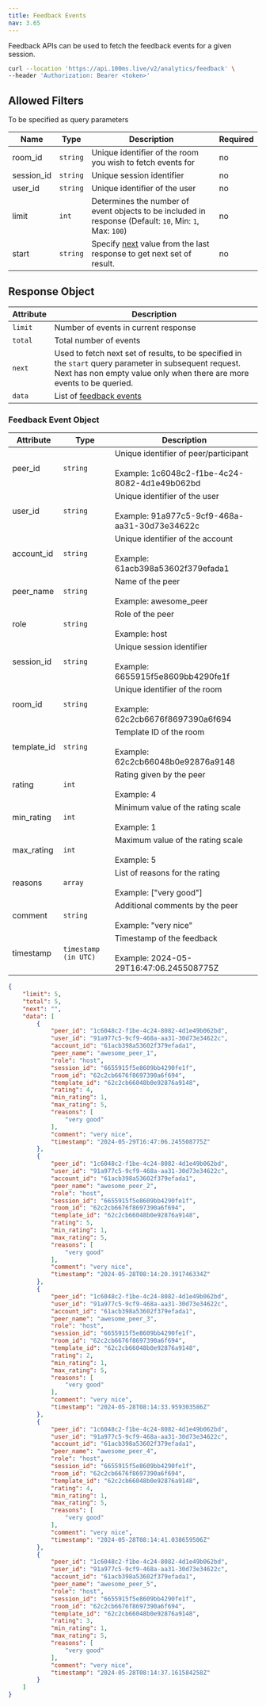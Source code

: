 ```yaml
---
title: Feedback Events
nav: 3.65
---
```


Feedback APIs can be used to fetch the feedback events for a given session.

<GetRequest title="https://api.100ms.live/v2/analytics/feedback" />
<Request id="req-3">

```bash
curl --location 'https://api.100ms.live/v2/analytics/feedback' \
--header 'Authorization: Bearer <token>'
```

</Request>

## Allowed Filters
To be specified as query parameters

| Name       | Type     | Description                                                                                                                              | Required |
| ---------- | -------- | ---------------------------------------------------------------------------------------------------------------------------------------- | -------- |
| room_id    | `string` | Unique identifier of the room you wish to fetch events for                                                                               | no       |
| session_id | `string` | Unique session identifier                                                                                                                | no       |
| user_id    | `string` | Unique identifier of the user                                                                                                            | no       |
| limit      | `int`    | Determines the number of event objects to be included in response (Default: `10`, Min: `1`, Max: `100`)                                   | no       |
| start      | `string` | Specify [next](/server-side/v2/api-reference/analytics/feedback-events#response-object) value from the last response to get next set of result. | no       |

## Response Object

| Attribute | Description                                                                                                                                                                      |
| --------- | -------------------------------------------------------------------------------------------------------------------------------------------------------------------------------- |
| `limit`   | Number of events in current response                                                                                                                                             |
| `total`   | Total number of events                                                                                                                                                           |
| `next`    | Used to fetch next set of results, to be specified in the `start` query parameter in subsequent request. Next has non empty value only when there are more events to be queried. |
| `data`    | List of [feedback events](/server-side/v2/api-reference/analytics/feedback-events#feedback-event-object)                     |

### Feedback Event Object

| Attribute               | Type                 | Description                                                                                                                |
| ----------------------- | -------------------- | -------------------------------------------------------------------------------------------------------------------------- |
| peer_id                 | `string`             | Unique identifier of peer/participant <br/><br/> Example: 1c6048c2-f1be-4c24-8082-4d1e49b062bd                              |
| user_id                 | `string`             | Unique identifier of the user <br/><br/> Example: 91a977c5-9cf9-468a-aa31-30d73e34622c                                      |
| account_id              | `string`             | Unique identifier of the account <br/><br/> Example: 61acb398a53602f379efada1                                               |
| peer_name               | `string`             | Name of the peer <br/><br/> Example: awesome_peer                                                                               |
| role                    | `string`             | Role of the peer <br/><br/> Example: host                                                                                  |
| session_id              | `string`             | Unique session identifier <br/><br/> Example: 6655915f5e8609bb4290fe1f                                                     |
| room_id                 | `string`             | Unique identifier of the room <br/><br/> Example: 62c2cb6676f8697390a6f694                                                 |
| template_id             | `string`             | Template ID of the room <br/><br/> Example: 62c2cb66048b0e92876a9148                                                       |
| rating                  | `int`                | Rating given by the peer <br/><br/> Example: 4                                                                             |
| min_rating              | `int`                | Minimum value of the rating scale <br/><br/> Example: 1                                                                    |
| max_rating              | `int`                | Maximum value of the rating scale <br/><br/> Example: 5                                                                    |
| reasons                 | `array`              | List of reasons for the rating <br/><br/> Example: ["very good"]                                                           |
| comment                 | `string`             | Additional comments by the peer <br/><br/> Example: "very nice"                                                            |
| timestamp               | `timestamp (in UTC)` | Timestamp of the feedback <br/><br/> Example: 2024-05-29T16:47:06.245508775Z                                               |

<ResponseBox id="res-3" status="200 OK">

```json
{
    "limit": 5,
    "total": 5,
    "next": "",
    "data": [
        {
            "peer_id": "1c6048c2-f1be-4c24-8082-4d1e49b062bd",
            "user_id": "91a977c5-9cf9-468a-aa31-30d73e34622c",
            "account_id": "61acb398a53602f379efada1",
            "peer_name": "awesome_peer_1",
            "role": "host",
            "session_id": "6655915f5e8609bb4290fe1f",
            "room_id": "62c2cb6676f8697390a6f694",
            "template_id": "62c2cb66048b0e92876a9148",
            "rating": 4,
            "min_rating": 1,
            "max_rating": 5,
            "reasons": [
                "very good"
            ],
            "comment": "very nice",
            "timestamp": "2024-05-29T16:47:06.245508775Z"
        },
        {
            "peer_id": "1c6048c2-f1be-4c24-8082-4d1e49b062bd",
            "user_id": "91a977c5-9cf9-468a-aa31-30d73e34622c",
            "account_id": "61acb398a53602f379efada1",
            "peer_name": "awesome_peer_2",
            "role": "host",
            "session_id": "6655915f5e8609bb4290fe1f",
            "room_id": "62c2cb6676f8697390a6f694",
            "template_id": "62c2cb66048b0e92876a9148",
            "rating": 5,
            "min_rating": 1,
            "max_rating": 5,
            "reasons": [
                "very good"
            ],
            "comment": "very nice",
            "timestamp": "2024-05-28T08:14:20.391746334Z"
        },
        {
            "peer_id": "1c6048c2-f1be-4c24-8082-4d1e49b062bd",
            "user_id": "91a977c5-9cf9-468a-aa31-30d73e34622c",
            "account_id": "61acb398a53602f379efada1",
            "peer_name": "awesome_peer_3",
            "role": "host",
            "session_id": "6655915f5e8609bb4290fe1f",
            "room_id": "62c2cb6676f8697390a6f694",
            "template_id": "62c2cb66048b0e92876a9148",
            "rating": 2,
            "min_rating": 1,
            "max_rating": 5,
            "reasons": [
                "very good"
            ],
            "comment": "very nice",
            "timestamp": "2024-05-28T08:14:33.959303586Z"
        },
        {
            "peer_id": "1c6048c2-f1be-4c24-8082-4d1e49b062bd",
            "user_id": "91a977c5-9cf9-468a-aa31-30d73e34622c",
            "account_id": "61acb398a53602f379efada1",
            "peer_name": "awesome_peer_4",
            "role": "host",
            "session_id": "6655915f5e8609bb4290fe1f",
            "room_id": "62c2cb6676f8697390a6f694",
            "template_id": "62c2cb66048b0e92876a9148",
            "rating": 4,
            "min_rating": 1,
            "max_rating": 5,
            "reasons": [
                "very good"
            ],
            "comment": "very nice",
            "timestamp": "2024-05-28T08:14:41.038659506Z"
        },
        {
            "peer_id": "1c6048c2-f1be-4c24-8082-4d1e49b062bd",
            "user_id": "91a977c5-9cf9-468a-aa31-30d73e34622c",
            "account_id": "61acb398a53602f379efada1",
            "peer_name": "awesome_peer_5",
            "role": "host",
            "session_id": "6655915f5e8609bb4290fe1f",
            "room_id": "62c2cb6676f8697390a6f694",
            "template_id": "62c2cb66048b0e92876a9148",
            "rating": 3,
            "min_rating": 1,
            "max_rating": 5,
            "reasons": [
                "very good"
            ],
            "comment": "very nice",
            "timestamp": "2024-05-28T08:14:37.161584258Z"
        }
    ]
}
```

</ResponseBox>
